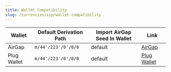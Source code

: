 ```yaml
---
title: Wallet Compatibility
slug: /currencies/icp/wallet-compatibility
---
```



<WalletCompatibilityIntro />

| Wallet     | Default Derivation Path | Import AirGap Seed In Wallet | Link                                         |
| ---------- | ----------------------- | ---------------------------- | -------------------------------------------- |
| AirGap     | `m/44'/223'/0'/0/0`     | default                      | [AirGap](https://airgap.it)                  |
| Plug Wallet | `m/44'/223'/0'/0/0`    | default                      | [Plug Wallet](https://plugwallet.ooo/)       |
